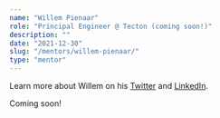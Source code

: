 ```yaml
---
name: "Willem Pienaar"
role: "Principal Engineer @ Tecton (coming soon!)"
description: ""
date: "2021-12-30"
slug: "/mentors/willem-pienaar/"
type: "mentor"
---
```

Learn more about Willem on his [Twitter](https://twitter.com/willpienaar) and [LinkedIn](https://www.linkedin.com/in/willempienaar/).

Coming soon!